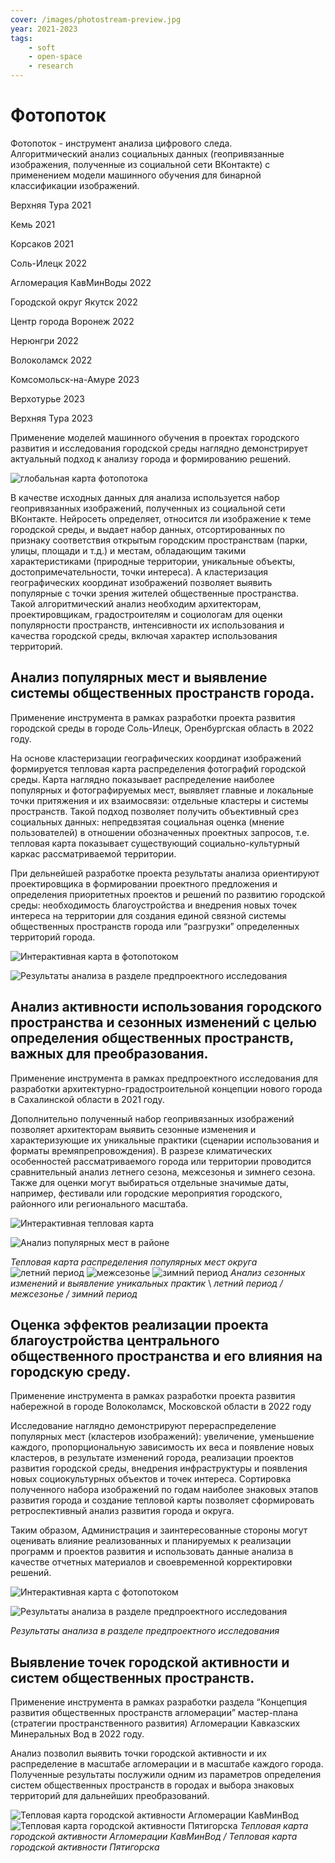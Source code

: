 ```yaml
---
cover: /images/photostream-preview.jpg
year: 2021-2023
tags:
    - soft
    - open-space
    - research
---
```


# Фотопоток

<Flex>
<div>

Фотопоток - инструмент анализа цифрового следа. \
Алгоритмический анализ социальных данных (геопривязанные изображения, полученные из социальной сети ВКонтакте) с применением модели машинного обучения для бинарной классификации изображений.

</div>

<div>

<BlackHighlight>Верхняя Тура</BlackHighlight> 2021

<BlackHighlight>Кемь</BlackHighlight> 2021

<BlackHighlight>Корсаков</BlackHighlight> 2021

<BlackHighlight>Соль-Илецк</BlackHighlight> 2022

<BlackHighlight>Агломерация КавМинВоды</BlackHighlight> 2022

<BlackHighlight>Городской округ Якутск</BlackHighlight> 2022

<BlackHighlight>Центр города Воронеж</BlackHighlight> 2022

<BlackHighlight>Нерюнгри</BlackHighlight> 2022

<BlackHighlight>Волоколамск</BlackHighlight> 2022

<BlackHighlight>Комсомольск-на-Амуре</BlackHighlight> 2023

<BlackHighlight>Верхотурье</BlackHighlight> 2023

<BlackHighlight>Верхняя Тура</BlackHighlight> 2023

</div>
</Flex>

Применение моделей машинного обучения в проектах городского развития и исследования городской среды наглядно демонстрирует актуальный подход к анализу города и формированию решений. 

<WideBlock>
    <Image src='/images/photostream-preview.jpg' width={1920} height={965} alt='глобальная карта фотопотока' />
</WideBlock>

В качестве исходных данных для анализа используется набор геопривязанных изображений, полученных из социальной сети ВКонтакте. Нейросеть определяет, относится ли изображение к теме городской среды, и выдает набор данных, отсортированных по признаку соответствия открытым городским пространствам (парки, улицы, площади и т.д.) и местам, обладающим такими характеристиками (природные территории, уникальные объекты, достопримечательности, точки интереса). А кластеризация географических координат изображений позволяет выявить популярные с точки зрения жителей общественные пространства. Такой алгоритмический анализ необходим архитекторам, проектировщикам, градостроителям и социологам для оценки популярности пространств, интенсивности их использования и качества городской среды, включая характер использования территорий. 

## Анализ популярных мест и выявление системы общественных пространств города. 

Применение инструмента в рамках разработки проекта развития городской среды в городе Соль-Илецк, Оренбургская область в 2022 году.

<BeforeAfter
    before='/images/photostream-01.jpg'
    after='/images/photostream-02.jpg'
    beforeCaption='Набор геопривязанных данных (изображений, полученных из социальной сети ВКонтакте)'
    afterCaption='Полученный набор данных, отсортированный по признаку соответствия открытым городским пространствам'
/>

На основе кластеризации географических координат изображений формируется тепловая карта распределения фотографий городской среды. Карта наглядно показывает распределение наиболее популярных и фотографируемых мест, выявляет главные и локальные точки притяжения и их взаимосвязи: отдельные кластеры и системы пространств. Такой подход позволяет получить объективный срез социальных данных: непредвзятая социальная оценка (мнение пользователей) в отношении обозначенных проектных запросов, т.е. тепловая карта показывает существующий социально-культурный каркас рассматриваемой территории. 

<BeforeAfter
    before='/images/photostream-11.jpg'
    after='/images/photostream-12.jpg'
    beforeCaption='Кластеризация изображений по интенсивности и месторасположению'
    afterCaption='Выявление локальных центров активности в городе'
/>

При дельнейшей разработке проекта результаты анализа ориентируют проектировщика в формировании проектного предложения и определения приоритетных проектов и решений по развитию городской среды: необходимость благоустройства и внедрения новых точек интереса на территории для создания единой связной системы общественных пространств города или “разгрузки” определенных территорий города.

<Image 
    src='/images/photostream-iframe-1.jpg'
    alt='Интерактивная карта в фотопотоком'
    width={1920}
    height={1200}
/>

<Image 
    src='/images/photostream-30.jpg'
    alt='Результаты анализа в разделе предпроектного исследования'
    width={1531}
    height={1080}
/>

## Анализ активности использования городского пространства и сезонных изменений с целью определения общественных пространств, важных для преобразования. 

Применение инструмента в рамках предпроектного исследования для разработки архитектурно-градостроительной концепции нового города в Сахалинской области в 2021 году.

Дополнительно полученный набор геопривязанных изображений позволяет архитекторам выявить сезонные изменения и  характеризующие их уникальные практики (сценарии использования и форматы времяпрепровождения). В разрезе климатических особенностей рассматриваемого города или территории проводится сравнительный анализ летнего сезона, межсезонья и зимнего сезона. Также для оценки могут выбираться отдельные значимые даты, например, фестивали или городские мероприятия городского, районного или регионального масштаба. 

<Image 
    src='/images/photostream-iframe-2.jpg'
    alt='Интерактивная тепловая карта'
    width={1920}
    height={1200}
/>

<Image 
    src='/images/photostream-40.jpg'
    alt='Анализ популярных мест в районе'
    width={1744}
    height={1232}
/>

<Flex>
    <caption>
        <em>Тепловая карта распределения популярных мест округа</em>
    </caption>
</Flex>

<Carousel>
    <Image src="/images/photostream-50.jpg" alt="летний период" />
    <Image src="/images/photostream-51.jpg" alt="межсезонье" />
    <Image src="/images/photostream-52.jpg" alt="зимний период" />
</Carousel>

<Flex>
    <caption>
        <em>Анализ сезонных изменений и выявление уникальных практик</em> \
        <em>летний период / межсезонье / зимний период</em>
    </caption>
</Flex>

## Оценка эффектов реализации проекта благоустройства центрального общественного пространства и его влияния на городскую среду. 

Применение инструмента в рамках разработки проекта развития набережной в городе Волоколамск, Московской области в 2022 году

Исследование наглядно демонстрируют перераспределение популярных мест (кластеров изображений): увеличение, уменьшение каждого, пропорциональную зависимость их веса и появление новых кластеров, в результате изменений города, реализации проектов развития городской среды, внедрения инфраструктуры и появления новых социокультурных объектов и точек интереса. Сортировка полученного набора изображений по годам наиболее знаковых этапов развития города и создание тепловой карты позволяет сформировать ретроспективный анализ развития города и округа. 

Таким образом, Администрация и заинтересованные стороны могут оценивать влияние реализованных и планируемых к реализации программ и проектов развития и использовать данные анализа в качестве отчетных материалов и своевременной корректировки решений.

<Image 
    src='/images/photostream-iframe-3.jpg'
    alt='Интерактивная карта с фотопотоком'
    width={1920}
    height={1200}
/>

<BeforeAfter
    before='/images/photostream-60.jpg'
    after='/images/photostream-61.jpg'
/>

<Image 
    src='/images/photostream-70.jpg'
    alt='Результаты анализа в разделе предпроектного исследования'
    width={1920}
    height={1359}
/>

<Flex>
    <caption>
        <em>Результаты анализа в разделе предпроектного исследования</em>        
    </caption>
</Flex>

## Выявление точек городской активности и систем общественных пространств. 

Применение инструмента в рамках разработки раздела “Концепция развития общественных пространств агломерации” мастер-плана (стратегии пространственного развития) Агломерации Кавказских Минеральных Вод в 2022 году.

Анализ позволил выявить точки городской активности и их распределение в масштабе агломерации и в масштабе каждого города. Полученные результаты послужили одним из параметров определения систем общественных пространств в городах и выбора знаковых территорий для дальнейших преобразований.

<Carousel>
    <Image src="/images/photostream-80.jpg" alt="Тепловая карта городской активности Агломерации КавМинВод" />
    <Image src="/images/photostream-81.jpg" alt="Тепловая карта городской активности Пятигорска" />
</Carousel>

<Flex>
    <caption>
        <em>Тепловая карта городской активности Агломерации КавМинВод / Тепловая карта городской активности Пятигорска</em>
    </caption>
</Flex>
